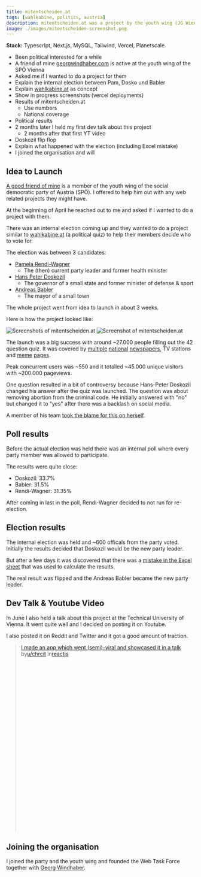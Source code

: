 ```yaml
---
title: mitentscheiden.at
tags: [wahlkabine, politics, austria]
description: mitentscheiden.at was a project by the youth wing (JG Wien) of the Austrian social democrats (SPÖ).
image: ./images/mitentscheiden-screenshot.png
---
```



**Stack:** Typescript, Next.js, MySQL, Tailwind, Vercel, Planetscale.

- Been political interested for a while
- A friend of mine [georgwindhaber.com](https://georgwindhaber.com) is active at the youth wing of the SPÖ Vienna
- Asked me if I wanted to do a project for them
- Explain the internal election between Pam, Dosko und Babler
- Explain [wahlkabine.at](wahlkabine.at) as concept
- Show in progress screenshots (vercel deployments)
- Results of mitentscheiden.at
  - Use numbers
  - National coverage
- Political results
- 2 months later I held my first dev talk about this project
  - 2 months after that first YT video
- Doskozil flip flop
- Explain what happened with the election (including Excel mistake)
- I joined the organisation and will

## Idea to Launch

[A good friend of mine](https://georgwindhaber.com) is a member of the youth wing of the social democratic party of Austria (SPÖ). I offered to help him out with any web related projects they might have.

At the beginning of April he reached out to me and asked if I wanted to do a project with them.

There was an internal election coming up and they wanted to do a project similar to [wahlkabine.at](wahlkabine.at) (a political quiz) to help their members decide who to vote for.

The election was between 3 candidates:

- [Pamela Rendi-Wagner](https://en.wikipedia.org/wiki/Pamela_Rendi-Wagner)
  - The (then) current party leader and former health minister
- [Hans Peter Doskozil](https://en.wikipedia.org/wiki/Hans_Peter_Doskozil)
  - The governor of a small state and former minister of defense & sport
- [Andreas Babler](https://en.wikipedia.org/wiki/Andreas_Babler)
  - The mayor of a small town

The whole project went from idea to launch in about 3 weeks.

Here is how the project looked like:

![Screenshots of mitentscheiden.at](./images/mitentscheiden-screenshots.png)
![Screenshot of mitentscheiden.at](./images/mitentscheiden-shareables.png)

The launch was a big success with around ~27.000 people filling out the 42 question quiz. It was covered by [multiple](https://www.puls24.at/news/politik/spoe-wahl-41-fragen-und-die-antworten-von-babler-doskozil-und-rendi-wagner/295388) [national](https://kurier.at/politik/inland/test-fuer-nicht-mitglieder-welcher-spoe-kandidat-wuerde-zu-ihnen-passen/402422507) [newspapers](https://www.derstandard.at/story/2000145782957/was-man-ueber-die-rote-vorsitzwahl-wissen-muss), TV stations and [meme](https://www.instagram.com/p/CrX6u3nMem0/) [pages](https://www.instagram.com/p/CrYPyLWsp7w).

Peak concurrent users was ~550 and it totalled ~45.000 unique visitors with ~200.000 pageviews.

One question resulted in a bit of controversy because Hans-Peter Doskozil changed his answer after the quiz was launched. The question was about removing abortion from the criminal code. He initially answered with "no" but changed it to "yes" after there was a backlash on social media.

A member of his team [took the blame for this on herself](https://x.com/JasminPuchwein/status/1650078502559916036).

## Poll results

Before the actual election was held there was an internal poll where every party member was allowed to participate.

The results were quite close:

- Doskozil: 33.7%
- Babler: 31.5%
- Rendi-Wagner: 31.35%

After coming in last in the poll, Rendi-Wagner decided to not run for re-election.

## Election results

The internal election was held and ~600 officals from the party voted.
Initially the results decided that Doskozil would be the new party leader.

But after a few days it was discovered that there was a [mistake in the Excel sheet](https://www.theguardian.com/world/2023/jun/05/austrian-social-democrats-announce-wrong-leader-after-technical-error) that was used to calculate the results.

The real result was flipped and the Andreas Babler became the new party leader.

## Dev Talk & Youtube Video

In June I also held a talk about this project at the Technical University of Vienna. It went quite well and I decided on posting it on Youtube.

<YouTube id="https://www.youtube.com/watch?v=LsgIRqjvit0&t=2s" />

I also posted it on Reddit and Twitter and it got a good amount of traction.

<Tweet id="https://x.com/chrcit/status/1696141503934943481?s=20" />

<blockquote
  class="reddit-embed-bq"
  style="height:500px"
  data-embed-height="546"
>
  <a href="https://www.reddit.com/r/reactjs/comments/163i0ok/i_made_an_app_which_went_semiviral_and_showcased/">
    I made an app which went (semi)-viral and showcased it in a talk
  </a>
  <br /> by<a href="https://www.reddit.com/user/chrcit/">u/chrcit</a> in<a href="https://www.reddit.com/r/reactjs/">reactjs</a>
</blockquote>

## Joining the organisation

I joined the party and the youth wing and founded the Web Task Force together with [Georg Windhaber](https://georgwindhaber.com).

<Tweet id="https://x.com/chrcit/status/1707081180238012491" />

<script async src="https://platform.twitter.com/widgets.js"></script>

<script
  async
  src="https://embed.reddit.com/widgets.js"
  charset="UTF-8"
></script>
